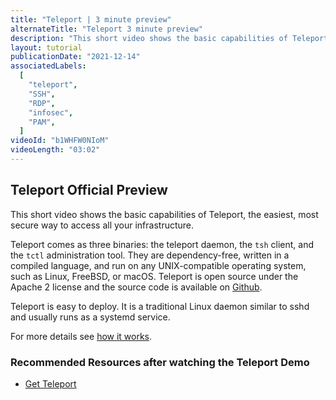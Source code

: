 ```yaml
---
title: "Teleport | 3 minute preview"
alternateTitle: "Teleport 3 minute preview"
description: "This short video shows the basic capabilities of Teleport. The easiest, most secure way to access all your infrastructure."
layout: tutorial
publicationDate: "2021-12-14"
associatedLabels:
  [
    "teleport",
    "SSH",
    "RDP",
    "infosec",
    "PAM",
  ]
videoId: "b1WHFW0NIoM"
videoLength: "03:02"
---
```


## Teleport Official Preview 
This short video shows the basic capabilities of Teleport, the easiest, most secure way to access all your infrastructure.

Teleport comes as three binaries: the teleport daemon, the <code>tsh</code> client, 
and the <code>tctl</code> administration tool. They are dependency-free, written in a 
compiled language, and run on any UNIX-compatible operating system, such as Linux, FreeBSD,
or macOS. Teleport is open source under the Apache 2 license and the source code is 
available on [Github](https://github.com/gravitational/teleport). 

Teleport is easy to deploy. It is a traditional Linux daemon similar to sshd and usually 
runs as a systemd service.

For more details see [how it works](/teleport/how-it-works/).

### Recommended Resources after watching the Teleport Demo

- [Get Teleport](/pricing/)
